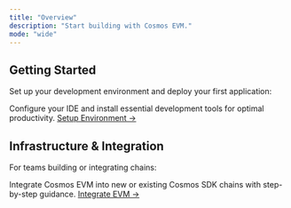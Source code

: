 ```yaml
---
title: "Overview"
description: "Start building with Cosmos EVM."
mode: "wide"
---
```


## Getting Started

Set up your development environment and deploy your first application:

  <Card title="Development Environment" icon="code">
    Configure your IDE and install essential development tools for optimal productivity.
    <a href="./development-environment">Setup Environment →</a>
  </Card>


## Infrastructure & Integration

For teams building or integrating chains:

  <Card title="Chain Integration" icon="link">
    Integrate Cosmos EVM into new or existing Cosmos SDK chains with step-by-step guidance.
    <a href="/docs/evm/developers/chain-integration">Integrate EVM →</a>
  </Card>